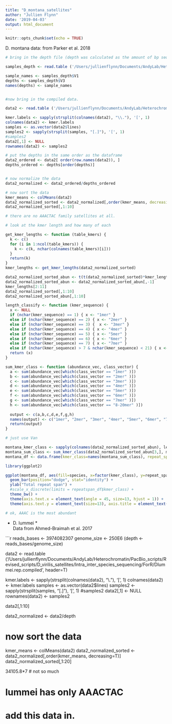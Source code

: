 ```yaml
---
title: "D_montana_satellites"
author: "Jullien Flynn"
date: '2019-04-03'
output: html_document
---
```


```r
knitr::opts_chunk$set(echo = TRUE)
```
D. montana data: from Parker et al. 2018  

```r

# bring in the depth file (depth was calculated as the amount of bp sequenced in all reads divided by the expected genome size from Bosco et al. 2007)

samples_depth <- read.table ('/Users/jullienflynn/Documents/AndyLab/Heterochromatin/PacBio_scripts/Revised_scripts/D_virilis_satellites/Intra_inter_species_sequencing/ForR/montana_samples_read.depth')

sample_names <- samples_depth$V1
depths <- samples_depth$V3
names(depths) <- sample_names


#now bring in the compiled data. 

data2 <- read.table ('/Users/jullienflynn/Documents/AndyLab/Heterochromatin/PacBio_scripts/Revised_scripts/D_virilis_satellites/Intra_inter_species_sequencing/ForR/Dmontana.rep.compiled', header=T)

kmer.labels <- sapply(strsplit(colnames(data2), "\\."), '[', 1)
colnames(data2) <- kmer.labels
samples <- as.vector(data2$lines)
samples2 <- sapply(strsplit(samples, "[.]"), '[', 1)
#samples2
data2[,1] <- NULL
rownames(data2) <- samples2

# put the depths in the same order as the dataframe
data2_ordered <- data2[ order(row.names(data2)), ]
depths_ordered <- depths[order(depths)]


# now normalize the data
data2_normalized <- data2_ordered/depths_ordered

# now sort the data
kmer_means <- colMeans(data2)
data2_normalized_sorted <- data2_normalized[,order(kmer_means, decreasing=T)]
data2_normalized_sorted[,1:10]

# there are no AAACTAC family satellites at all.

# look at the kmer length and how many of each

get_kmer_lengths <- function (table_kmers) {
  k <- c()
  for (i in 1:ncol(table_kmers)) {
    k <- c(k, nchar(colnames(table_kmers)[i]))
  }
  return(k)
}
kmer_lengths <- get_kmer_lengths(data2_normalized_sorted)

data2_normalized_sorted_abun <- t(t(data2_normalized_sorted)*kmer_lengths) # no this can't be right
data2_normalized_sorted_abun <- data2_normalized_sorted_abun[,-1]
kmer_lengths[2:11]
data2_normalized_sorted[,1:10]
data2_normalized_sorted_abun[,1:10]

length_classify <- function (kmer_sequence) {
  x <- NULL
  if (nchar(kmer_sequence) == 1) { x <- "1mer" }
  else if (nchar(kmer_sequence) == 2) { x <- "2mer" }
  else if (nchar(kmer_sequence) == 3) {  x <- "3mer" }
  else if (nchar(kmer_sequence) == 4) { x <- "4mer" }
  else if (nchar(kmer_sequence) == 5) { x <- "5mer" }
  else if (nchar(kmer_sequence) == 6) { x <- "6mer" }
  else if (nchar(kmer_sequence) == 7) { x <- "7mer" }
  else if (nchar(kmer_sequence) > 7 & nchar(kmer_sequence) < 21) { x <- "8-20mer" }
  return (x)
}

sum_kmer_class <- function (abundance_vec, class_vector) {
  a <- sum(abundance_vec[which(class_vector == "1mer" )])
  b <- sum(abundance_vec[which(class_vector == "2mer" )])
  c <- sum(abundance_vec[which(class_vector == "3mer" )])
  d <- sum(abundance_vec[which(class_vector == "4mer" )])
  e <- sum(abundance_vec[which(class_vector == "5mer" )])
  f <- sum(abundance_vec[which(class_vector == "6mer" )])
  g <- sum(abundance_vec[which(class_vector == "7mer" )])
  h <- sum(abundance_vec[which(class_vector == "8-20mer" )])
  
  output <- c(a,b,c,d,e,f,g,h)
  names(output) <- c("1mer", "2mer", "3mer", "4mer", "5mer", "6mer", "7mer", "8-20mer")
  return(output)
}

# just use Van

montana_kmer_class <- sapply(colnames(data2_normalized_sorted_abun), length_classify)
montana_sum_class <- sum_kmer_class(data2_normalized_sorted_abun[3,], montana_kmer_class)
montana_df <- data.frame(kmer_class=names(montana_sum_class), repeat_span=montana_sum_class, species="montana")

library(ggplot2)

ggplot(montana_df, aes(fill=species, x=factor(kmer_class), y=repeat_span)) + 
  geom_bar(position="dodge", stat="identity") + 
  ylab("Total repeat span") +
  #scale_x_discrete(limits = repeatspan_df$kmer_class) +
  theme_bw() +
  theme(axis.text.x = element_text(angle = 45, size=13, hjust = 1)) +
  theme(axis.text.y = element_text(size=13), axis.title = element_text(size=13))

# ok, AAAC is the most abundant

```
* D. lummei *  
Data from Ahmed-Braimah et al. 2017  

```r

reads_bases <- 3974082307
genome_size <- 250E6
(depth <- reads_bases/genome_size)

data2 <- read.table ('/Users/jullienflynn/Documents/AndyLab/Heterochromatin/PacBio_scripts/Revised_scripts/D_virilis_satellites/Intra_inter_species_sequencing/ForR/Dlummei.rep.compiled', header=T)

kmer.labels <- sapply(strsplit(colnames(data2), "\\."), '[', 1)
colnames(data2) <- kmer.labels
samples <- as.vector(data2$lines)
samples2 <- sapply(strsplit(samples, "[.]"), '[', 1)
#samples2
data2[,1] <- NULL
rownames(data2) <- samples2

data2[,1:10]

data2_normalized <- data2/depth

# now sort the data
kmer_means <- colMeans(data2)
data2_normalized_sorted <- data2_normalized[,order(kmer_means, decreasing=T)]
data2_normalized_sorted[,1:20]

34105.8*7 
# not so much

# lummei has only AAACTAC

# add this data in.
